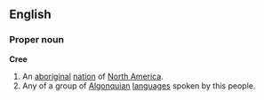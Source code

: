 ==English==
===Proper noun===
{{wikipedia}}
'''Cree'''
#An [[aboriginal]] [[nation]] of [[North America]].
#Any of a group of [[Algonquian]] [[language]]s spoken by this people.